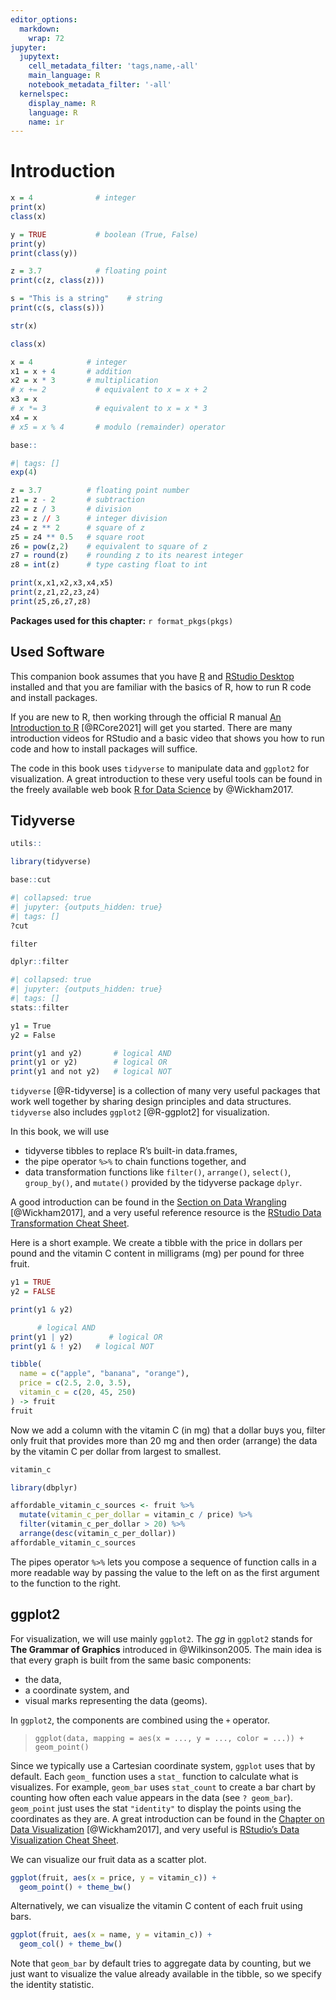 ```yaml
---
editor_options:
  markdown:
    wrap: 72
jupyter:
  jupytext:
    cell_metadata_filter: 'tags,name,-all'
    main_language: R
    notebook_metadata_filter: '-all'
  kernelspec:
    display_name: R
    language: R
    name: ir
---
```


# Introduction

```r
x = 4              # integer
print(x)
class(x)

y = TRUE           # boolean (True, False)
print(y)
print(class(y))

z = 3.7            # floating point
print(c(z, class(z)))

s = "This is a string"    # string
print(c(s, class(s)))
```

```r
str(x)
```

```r
class(x)
```

```r
x = 4            # integer
x1 = x + 4       # addition 
x2 = x * 3       # multiplication
# x += 2           # equivalent to x = x + 2
x3 = x       
# x *= 3           # equivalent to x = x * 3
x4 = x      
# x5 = x % 4       # modulo (remainder) operator
```

```r
base::
```

```r
#| tags: []
exp(4)
```

```r
z = 3.7          # floating point number
z1 = z - 2       # subtraction
z2 = z / 3       # division
z3 = z // 3      # integer division
z4 = z ** 2      # square of z 
z5 = z4 ** 0.5   # square root
z6 = pow(z,2)    # equivalent to square of z
z7 = round(z)    # rounding z to its nearest integer 
z8 = int(z)      # type casting float to int

print(x,x1,x2,x3,x4,x5)
print(z,z1,z2,z3,z4)
print(z5,z6,z7,z8)
```

**Packages used for this chapter:** `r format_pkgs(pkgs)`

## Used Software

This companion book assumes that you have
[R](https://cran.r-project.org/) and [RStudio
Desktop](https://www.rstudio.com/products/rstudio/) installed and that
you are familiar with the basics of R, how to run R code and install
packages.

If you are new to R, then working through the official R manual [An
Introduction to
R](https://cran.r-project.org/doc/manuals/r-release/R-intro.html)
[@RCore2021] will get you started. There are many introduction videos
for RStudio and a basic video that shows you how to run code and how to
install packages will suffice.

The code in this book uses `tidyverse` to manipulate data and `ggplot2`
for visualization. A great introduction to these very useful tools can
be found in the freely available web book [R for Data
Science](https://r4ds.had.co.nz) by @Wickham2017.

## Tidyverse

```r
utils::
```

```r
library(tidyverse)
```

```r
base::cut
```

```r
#| collapsed: true
#| jupyter: {outputs_hidden: true}
#| tags: []
?cut
```

```r
filter
```

```r
dplyr::filter
```

```r
#| collapsed: true
#| jupyter: {outputs_hidden: true}
#| tags: []
stats::filter
```

```r
y1 = True
y2 = False

print(y1 and y2)       # logical AND
print(y1 or y2)        # logical OR
print(y1 and not y2)   # logical NOT
```

`tidyverse` [@R-tidyverse] is a collection of many very useful packages
that work well together by sharing design principles and data
structures. `tidyverse` also includes `ggplot2` [@R-ggplot2] for
visualization.

In this book, we will use

-   tidyverse tibbles to replace R's built-in data.frames,
-   the pipe operator `%>%` to chain functions together, and
-   data transformation functions like `filter()`, `arrange()`,
    `select()`, `group_by()`, and `mutate()` provided by the tidyverse
    package `dplyr`.

A good introduction can be found in the [Section on Data
Wrangling](https://r4ds.had.co.nz/wrangle-intro.html) [@Wickham2017],
and a very useful reference resource is the [RStudio Data Transformation
Cheat
Sheet](https://github.com/rstudio/cheatsheets/raw/master/data-transformation.pdf).

Here is a short example. We create a tibble with the price in dollars
per pound and the vitamin C content in milligrams (mg) per pound for
three fruit.

```r
y1 = TRUE
y2 = FALSE

print(y1 & y2) 
```

```r
      # logical AND
print(y1 | y2)        # logical OR
print(y1 & ! y2)   # logical NOT
```

```r
tibble(
  name = c("apple", "banana", "orange"), 
  price = c(2.5, 2.0, 3.5), 
  vitamin_c = c(20, 45, 250)
) -> fruit
fruit
```

Now we add a column with the vitamin C (in mg) that a dollar buys you,
filter only fruit that provides more than 20 mg and then order (arrange)
the data by the vitamin C per dollar from largest to smallest.

```r
vitamin_c
```

```r
library(dbplyr)
```


```r
affordable_vitamin_c_sources <- fruit %>% 
  mutate(vitamin_c_per_dollar = vitamin_c / price) %>% 
  filter(vitamin_c_per_dollar > 20) %>% 
  arrange(desc(vitamin_c_per_dollar))
affordable_vitamin_c_sources 
```

The pipes operator `%>%` lets you compose a sequence of function calls
in a more readable way by passing the value to the left on as the first
argument to the function to the right.

## ggplot2

For visualization, we will use mainly `ggplot2`. The *gg* in `ggplot2`
stands for **The Grammar of Graphics** introduced in @Wilkinson2005. The
main idea is that every graph is built from the same basic components:

-   the data,
-   a coordinate system, and
-   visual marks representing the data (geoms).

In `ggplot2`, the components are combined using the `+` operator.

> `ggplot(data, mapping = aes(x = ..., y = ..., color = ...)) +`
> `geom_point()`

Since we typically use a Cartesian coordinate system, `ggplot` uses that
by default. Each `geom_` function uses a `stat_` function to calculate
what is visualizes. For example, `geom_bar` uses `stat_count` to create
a bar chart by counting how often each value appears in the data (see
`? geom_bar`). `geom_point` just uses the stat `"identity"` to display
the points using the coordinates as they are. A great introduction can
be found in the [Chapter on Data
Visualization](https://r4ds.had.co.nz/data-visualisation.html)
[@Wickham2017], and very useful is [RStudio's Data Visualization Cheat
Sheet](https://github.com/rstudio/cheatsheets/raw/master/data-visualization-2.1.pdf).

We can visualize our fruit data as a scatter plot.

```r
ggplot(fruit, aes(x = price, y = vitamin_c)) + 
  geom_point() + theme_bw()
```

Alternatively, we can visualize the vitamin C content of each fruit
using bars.

```r
ggplot(fruit, aes(x = name, y = vitamin_c)) + 
  geom_col() + theme_bw()
```

Note that `geom_bar` by default tries to aggregate data by counting, but
we just want to visualize the value already available in the tibble, so
we specify the identity statistic.

